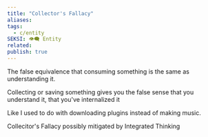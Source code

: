 ```yaml
---
title: "Collector's Fallacy"
aliases: 
tags:
  - c/entity
SEKSI: 👁️‍🗨️ Entity
related:
publish: true
---
```



The false equivalence that consuming something is the same as understanding it.

Collecting or saving something gives you the false sense that you understand it, that you've internalized it

Like I used to do with downloading plugins instead of making music.

Collecitor's Fallacy possibly mitigated by <Link href="/c/integrated-thinking" className="text-[var(--color-primary)] hover:underline hover:text-[var(--color-secondary)] transition-colors font-medium">Integrated Thinking</Link>
